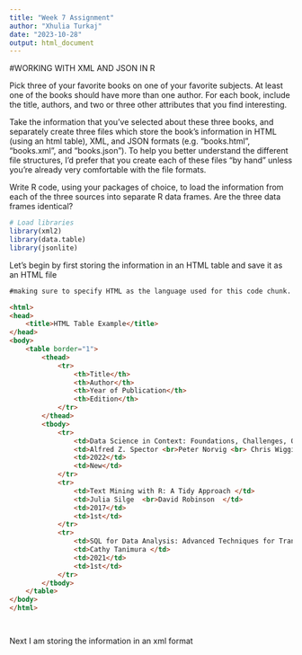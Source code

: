```yaml
---
title: "Week 7 Assignment"
author: "Xhulia Turkaj"
date: "2023-10-28"
output: html_document
---
```


#WORKING WITH XML AND JSON IN R 


Pick three of your favorite books on one of your favorite subjects. At least one of the books should have more than one author. For each book, include the title, authors, and two or three other attributes that you find interesting.

Take the information that you’ve selected about these three books, and separately create three files which store the book’s information in HTML (using an html table), XML, and JSON formats (e.g. “books.html”, “books.xml”, and “books.json”). To help you better understand the different file structures, I’d prefer that you create each of these files “by hand” unless you’re already very comfortable with the file formats.

Write R code, using your packages of choice, to load the information from each of the three sources into separate R data frames. Are the three data frames identical?


```r
# Load libraries 
library(xml2)
library(data.table)
library(jsonlite)
```



Let's begin by first storing the information in an HTML table and save it as an HTML file

```html
#making sure to specify HTML as the language used for this code chunk. 

<html>
<head>
    <title>HTML Table Example</title>
</head>
<body>
    <table border="1">
        <thead>
            <tr>
                <th>Title</th>
                <th>Author</th>
                <th>Year of Publication</th>
                <th>Edition</th>
            </tr>
        </thead>
        <tbody>
            <tr>
                <td>Data Science in Context: Foundations, Challenges, Opportunities</td>
                <td>Alfred Z. Spector <br>Peter Norvig <br> Chris Wiggins <br> Jeannette M. Wing</td> 
                <td>2022</td>
                <td>New</td>
            </tr>
            <tr>
                <td>Text Mining with R: A Tidy Approach </td>
                <td>Julia Silge  <br>David Robinson  </td>
                <td>2017</td>
                <td>1st</td>
            </tr>
            <tr>
                <td>SQL for Data Analysis: Advanced Techniques for Transforming Data into Insights </td>
                <td>Cathy Tanimura </td>
                <td>2021</td>
                <td>1st</td>
            </tr>
        </tbody>
    </table>
</body>
</html>




```
Next I am storing the information in an xml format


